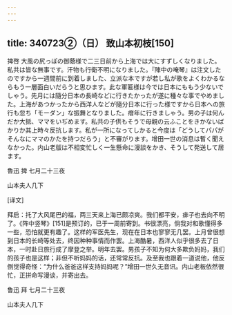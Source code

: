 ```yaml
---
---
---
```

title: 340723②（日） 致山本初枝[150]
---




捭啓 大風の尻っぽの御蔭様で二三日前から上海では大にすずしくなりました。私共は皆な無事です。汗物も行衛不明になりました。『陣中の唵琴』は注文したのですから一週間前に到着しました、立派な本ですが若し私が歌をよくわかるならもう一層面白いだらうと思ひます。此な軍匾様は今では日本にももう少ないでしゃう。先月には隨分日本の長崎などに行きたかったが遂に種々な事でやめました。上海があつかったから西洋人などが隨分日本に行った様ですから日本への旅行も忽ち「モーダン」な振舞となりました。瘄年に行きましゃう。男の子は何んだか大抵、ママをいぢめます。私共の子供もそうで母親の云ふことをきかないばかりか其上時々反抗します。私が一所になってしかると今度は「どうしてパパがそんなにママのかたを持つだらう」と不審がります。增田一世の消息は暫く聞えなかった。内山老版は不相変忙しく一生懸命に漫談をかき、そうして発送して居ます。

魯迅 捭 七月二十三夜

山本夫人几下

[译文]

拜启：托了大风尾巴的福，两三天来上海已颇凉爽。我们都平安，痱子也去向不明了。《阵中竖琴》[151]是预订的，已于一周前寄到。书很漂亮，倘我对和歌懂得多一些，恐怕就更有趣了。这样的军医先生，现在在日本也寥寥无几罢。上月曾很想到日本的长崎等处去，终因种种事情而作罢。上海酷暑，西洋人似乎很多去了日本，一时赴日旅行成了摩登之举。明年去罢。男孩子不知为何大多欺负妈妈，我们的孩子也是这样；非但不听妈妈的话，还常常反抗。及至我也跟着一道说他，他反倒觉得奇怪：“为什么爸爸这样支持妈妈呢？”增田一世久无音讯。内山老板依然很忙，正拼命写漫谈，并寄出去。

鲁迅 拜 七月二十三夜

山本夫人几下